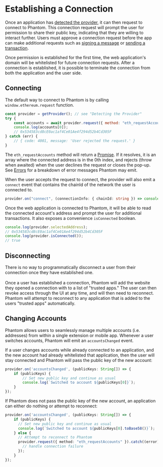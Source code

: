 # Establishing a Connection

Once an application has [detected the provider](/getting-started-with-solana/detecting-the-provider), it can then request to connect to Phantom. This connection request will prompt the user for permission to share their public key, indicating that they are willing to interact further. Users must approve a connection request before the app can make additional requests such as [signing a message](signing-a-message) or [sending a transaction](sending-a-transaction).

Once permission is established for the first time, the web application's domain will be whitelisted for future connection requests. After a connection is established, it is possible to terminate the connection from both the application and the user side.

## Connecting

The default way to connect to Phantom is by calling `window.ethereum.request` function.

```javascript
const provider = getProvider(); // see "Detecting the Provider"
try {
    const accounts = await provider.request({ method: "eth_requestAccounts" });
    console.log(accounts[0]);
    // 0x534583cd8cE0ac1af4Ce01Ae4f294d52b4Cd305F
} catch (err) {
    // { code: 4001, message: 'User rejected the request.' }
}
```

The `eth_requestAccounts` method will return a [Promise](https://developer.mozilla.org/en-US/docs/Web/JavaScript/Reference/Global_Objects/Promise). If it resolves, it is an array where the connected address is in the 0th index, and rejects (throw when awaited) when the user declines the request or closes the pop-up. See [Errors](/getting-started-with-solana/errors) for a breakdown of error messages Phantom may emit.

When the user accepts the request to connect, the provider will also emit a `connect` event that contains the chainId of the network the user is connected to.

```typescript
provider.on("connect", (connectionInfo: { chainId: string }) => console.log(`Connected to chain: ${connectionInfo.chainId}`));
```

Once the web application is connected to Phantom, it will be able to read the connected account's address and prompt the user for additional transactions. It also exposes a convenience `isConnected` boolean.

```javascript
console.log(provider.selectedAddress);
// 0x534583cd8cE0ac1af4Ce01Ae4f294d52b4Cd305F 
console.log(provider.isConnected());
// true
```

## Disconnecting

There is no way to programmatically disconnect a user from their connection once they have established one.\
\
Once a user has established a connection, Phantom will add the website they opened a connection with to a list of "trusted apps." The user can then revoke access through the UI at any time, and will then need to reconnect. Phantom will attempt to reconnect to any application that is added to the users "trusted apps" automatically.

## Changing Accounts

Phantom allows users to seamlessly manage multiple accounts (i.e. addresses) from within a single extension or mobile app. Whenever a user switches accounts, Phantom will emit an `accountsChanged` event.

If a user changes accounts while already connected to an application, and the new account had already whitelisted that application, then the user will stay connected and Phantom will pass the public key of the new account:

```typescript
provider.on('accountsChanged', (publicKeys: String[]) => {
    if (publicKeys) {
        // Set new public key and continue as usual
        console.log(`Switched to account ${publicKeys[0]}`);
    } 
});
```

If Phantom does not pass the public key of the new account, an application can either do nothing or attempt to reconnect:

```typescript
provider.on('accountsChanged', (publicKeys: String[]) => {
    if (publicKeys) {
      // Set new public key and continue as usual
      console.log(`Switched to account ${publicKeys[0].toBase58()}`);
    } else {
      // Attempt to reconnect to Phantom
      provider.request({ method: "eth_requestAccounts" }).catch((error) => {
        // handle connection failure
      });
    }
});
```

